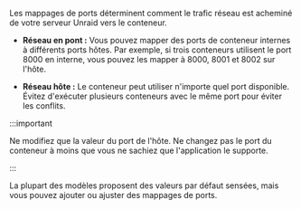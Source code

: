 Les mappages de ports déterminent comment le trafic réseau est acheminé de votre serveur Unraid vers le conteneur.

- **Réseau en pont :** Vous pouvez mapper des ports de conteneur internes à différents ports hôtes. Par exemple, si trois conteneurs utilisent le port 8000 en interne, vous pouvez les mapper à 8000, 8001 et 8002 sur l'hôte.

- **Réseau hôte :** Le conteneur peut utiliser n'importe quel port disponible. Évitez d'exécuter plusieurs conteneurs avec le même port pour éviter les conflits.

:::important

Ne modifiez que la valeur du port de l'hôte. Ne changez pas le port du conteneur à moins que vous ne sachiez que l'application le supporte.

:::

La plupart des modèles proposent des valeurs par défaut sensées, mais vous pouvez ajouter ou ajuster des mappages de ports.
